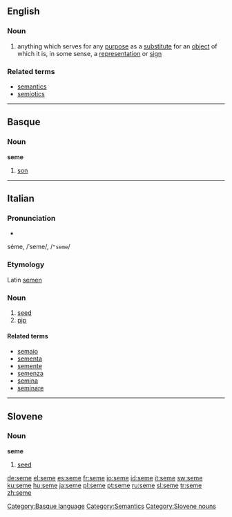 ==English==

===Noun===
{{en-noun|semata}}

# {{linguistics}} anything which serves for any [[purpose]] as a [[substitute]] for an [[object]] of which it is, in some sense, a [[representation]] or [[sign]]

===Related terms===
*[[semantics]]
*[[semiotics]]

----

==Basque==

===Noun===
'''seme'''

# [[son]]

[[Category:Basque language]]

----

==Italian==
{{wikipedia|lang=it}}

===Pronunciation===
* {{IPA|[ˈseme]}}
séme, /ˈseme/, /<tt>"seme</tt>/

===Etymology===
Latin [[semen]]

===Noun===
{{it-noun|sem|m|e|i}}

# [[seed]]
# [[pip]]

====Related terms====
*[[semaio]]
*[[sementa]]
*[[semente]]
*[[semenza]]
*[[semina]]
*[[seminare]]

[[Category:Semantics]]

----

==Slovene==

===Noun===
'''seme'''

# [[seed]]

[[Category:Slovene nouns]]

[[de:seme]]
[[el:seme]]
[[es:seme]]
[[fr:seme]]
[[io:seme]]
[[id:seme]]
[[it:seme]]
[[sw:seme]]
[[ku:seme]]
[[hu:seme]]
[[ja:seme]]
[[pl:seme]]
[[pt:seme]]
[[ru:seme]]
[[sl:seme]]
[[tr:seme]]
[[zh:seme]]